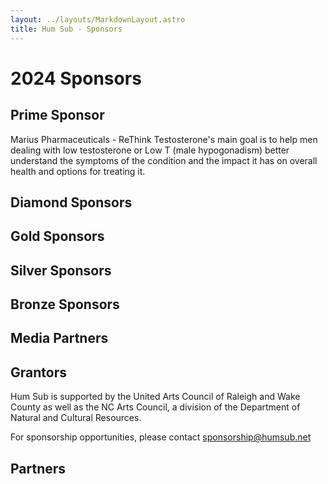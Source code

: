 ```yaml
---
layout: ../layouts/MarkdownLayout.astro
title: Hum Sub - Sponsors
---
```


# 2024 Sponsors

## Prime Sponsor

<PrimeSponsorCard name="Marius Pharmaceuticals" imagePath="/src/assets/sponsors/Marius_logo.png" description="Marius Pharmaceuticals is the prime sponsor for Hum Sub." />

Marius Pharmaceuticals - ReThink Testosterone's main goal is to help men dealing with low testosterone or Low T (male hypogonadism) better understand the symptoms of the condition and the impact it has on overall health and options for treating it.

## Diamond Sponsors
<div class="grid grid-cols-1 sm:grid-cols-2 gap-4 bg-transparent">
    <SponsorCard name="Coastal Credit Union" imagePath="/src/assets/sponsors/coastal-logo.png" description="Exclusive sponsor for Youth achievement award" />
    <SponsorCard name="Coastal Credit Union" imagePath="/src/assets/sponsors/publix.png" description="Exclusive fireworks sponsor" />
</div>

## Gold Sponsors
<div class="grid grid-cols-1 sm:grid-cols-2 md:grid-cols-3 gap-4 bg-transparent">
    <SponsorCard name="BMW of Southpoint" imagePath="/src/assets/sponsors/BMW-joint-new-logo.png" />
    <SponsorCard name="Pinnacle Financial Partners" imagePath="/src/assets/sponsors/pinnacle-financial-partners-color.jpg" description="Exclusive sponsor for Exhibition Booth" />
    <SponsorCard name="Wells Fargo" imagePath="/src/assets/sponsors/WellsFargo-logo.png" />
    <SponsorCard name="Raj Jewels" imagePath="/src/assets/sponsors/raj-jewels-logo.jpeg" description="Exclusive sponsor for Celebrity Dance" />
</div>

## Silver Sponsors
<div class="grid grid-cols-1 sm:grid-cols-2 md:grid-cols-3 gap-4 bg-transparent">
    <SponsorCard name="Nu Image Surgical & Dental Implant Center" imagePath="/src/assets/sponsors/sponsor_ncimplant.png" />
    <SponsorCard name="PNC Bank" imagePath="/src/assets/sponsors/pnc_bank_logo.jpg" />
    <SponsorCard name="Khara Orthodontics" imagePath="/src/assets/sponsors/khara.webp" />
</div>

## Bronze Sponsors
<div class="grid grid-cols-1 sm:grid-cols-2 md:grid-cols-3 gap-4 bg-transparent">
    <SponsorCard name="Fidelity Investments" imagePath="/src/assets/sponsors/fidelity_investments_logo.jpg" />
</div>

## Media Partners
<div class="grid grid-cols-1 sm:grid-cols-2 md:grid-cols-3 gap-4 bg-transparent">
    <SponsorCard name="Radio Nyra" imagePath="/src/assets/sponsors/Radio-Nyra-logo.png" />
</div>

## Grantors
<div class="grid grid-cols-1 sm:grid-cols-2 md:grid-cols-3 gap-4 bg-transparent">
    <SponsorCard name="Town of Cary, NC" imagePath="/src/assets/sponsors/town-of-cary-logo.png" />
    <SponsorCard name="United Arts - Wake County" imagePath="/src/assets/sponsors/uac-logo.png" description="Hum Sub is supported by the United Arts Wake County as well as the N.C. Arts Council, a division of the Department of Natural and Cultural Resources."/>
    <SponsorCard name="Lazy Daze Festival, Cary" imagePath="/src/assets/sponsors/lazy-daze.jpg" />
    <SponsorCard name="North Carolina Arts Council" imagePath="/src/assets/sponsors/NCAC-color2.jpg" description="Hum Sub is supported by the United Arts Wake County as well as the N.C. Arts Council, a division of the Department of Natural and Cultural Resources."/>
</div>

Hum Sub is supported by the United Arts Council of Raleigh and Wake County as well as the NC Arts Council, a division of the Department of Natural and Cultural Resources.

For sponsorship opportunities, please contact sponsorship@humsub.net

## Partners
<div class="grid grid-cols-1 sm:grid-cols-2 md:grid-cols-3 gap-4 bg-transparent">
    <SponsorCard name="Triangle Nonprofit & Volunteer Leadership Center" imagePath="/src/assets/sponsors/TNVLC-Logo-no-bg.png" />
    <SponsorCard name="Cary Ballet Company" imagePath="/src/assets/sponsors/cary-ballet-company-logo.png" description="Hum Sub is supported by the United Arts Wake County as well as the N.C. Arts Council, a division of the Department of Natural and Cultural Resources."/>
</div>